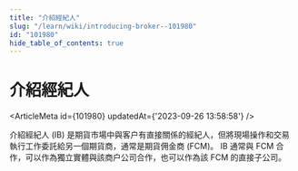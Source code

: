 ```yaml
---
title: "介紹經紀人"
slug: "/learn/wiki/introducing-broker--101980"
id: "101980"
hide_table_of_contents: true
---
```



# 介紹經紀人

<ArticleMeta id={101980} updatedAt={'2023-09-26 13:58:58'} />
<div className='border-solid border-b border-t-0 my-4 border-[var(--ifm-color-gray-300)]' />

介紹經紀人 (IB) 是期貨市場中與客户有直接關係的經紀人，但將現場操作和交易執行工作委託給另一個期貨商，通常是期貨佣金商 (FCM)。 IB 通常與 FCM 合作，可以作為獨立實體與該商户公司合作，也可以作為該 FCM 的直接子公司。
